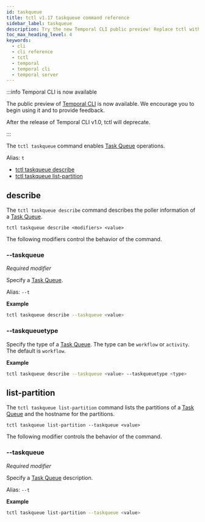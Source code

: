 ```yaml
---
id: taskqueue
title: tctl v1.17 taskqueue command reference
sidebar_label: taskqueue
description: Try the new Temporal CLI public preview! Replace tctl with the v1.0 release. Use tctl taskqueue describe for Task Queue details and tctl taskqueue list-partition for partition info.
toc_max_heading_level: 4
keywords:
  - cli
  - cli reference
  - tctl
  - temporal
  - temporal cli
  - temporal server
---
```


:::info Temporal CLI is now available

The public preview of [Temporal CLI](/cli) is now available.
We encourage you to begin using it and to provide feedback.

After the release of Temporal CLI v1.0, tctl will deprecate.

:::

The `tctl taskqueue` command enables [Task Queue](/task-queue) operations.

Alias: `t`

- [tctl taskqueue describe](#describe)
- [tctl taskqueue list-partition](#list-partition)

## describe

The `tctl taskqueue describe` command describes the poller information of a [Task Queue](/task-queue).

`tctl taskqueue describe <modifiers> <value>`

The following modifiers control the behavior of the command.

### --taskqueue

_Required modifier_

Specify a [Task Queue](/task-queue).

Alias: `--t`

**Example**

```bash
tctl taskqueue describe --taskqueue <value>
```

### --taskqueuetype

Specify the type of a [Task Queue](/task-queue).
The type can be `workflow` or `activity`.
The default is `workflow`.

**Example**

```bash
tctl taskqueue describe --taskqueue <value> --taskqueuetype <type>
```

## list-partition

The `tctl taskqueue list-partition` command lists the partitions of a [Task Queue](/task-queue) and the hostname for the partitions.

`tctl taskqueue list-partition --taskqueue <value>`

The following modifier controls the behavior of the command.

### --taskqueue

_Required modifier_

Specify a [Task Queue](/task-queue) description.

Alias: `--t`

**Example**

```bash
tctl taskqueue list-partition --taskqueue <value>
```
